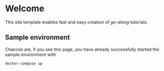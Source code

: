 # Welcome

This site template enables fast and easy creation of *go-along* tutorials. 

## Sample environment

Chances are, if you see this page, you have already successfully started the sample environment with

```bash
docker-compose up
```

